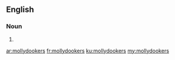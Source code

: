 ==English==

===Noun===
{{head|en|plural}}

# {{plural of|mollydooker|lang=en}}

[[ar:mollydookers]]
[[fr:mollydookers]]
[[ku:mollydookers]]
[[my:mollydookers]]